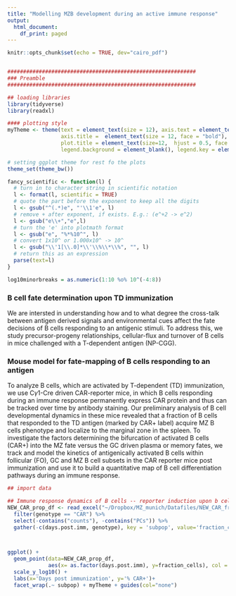 ```yaml
---
title: "Modelling MZB development during an active immune response"
output:
  html_document:
    df_print: paged
---
```


```r
knitr::opts_chunk$set(echo = TRUE, dev="cairo_pdf")


############################################################
### Preamble
############################################################

## loading libraries
library(tidyverse)
library(readxl)

#### plotting style
myTheme <- theme(text = element_text(size = 12), axis.text = element_text(size = 12),
                 axis.title =  element_text(size = 12, face = "bold"),
                 plot.title = element_text(size=12,  hjust = 0.5, face = "bold"),
                 legend.background = element_blank(), legend.key = element_blank())

# setting ggplot theme for rest fo the plots
theme_set(theme_bw())

fancy_scientific <- function(l) {
  # turn in to character string in scientific notation
  l <- format(l, scientific = TRUE)
  # quote the part before the exponent to keep all the digits
  l <- gsub("^(.*)e", "'\\1'e", l)
  # remove + after exponent, if exists. E.g.: (e^+2 -> e^2)
  l <- gsub("e\\+","e",l)  
  # turn the 'e' into plotmath format
  l <- gsub("e", "%*%10^", l)
  # convert 1x10^ or 1.000x10^ -> 10^
  l <- gsub("\\'1[\\.0]*\\'\\%\\*\\%", "", l)
  # return this as an expression
  parse(text=l)
}

log10minorbreaks = as.numeric(1:10 %o% 10^(-4:8))
```


### B cell fate determination upon TD immunization

We are intersted in understanding how and to what degree the cross-talk between antigen derived signals and environmental cues affect the fate decisions of B cells responding to an antigenic stimuli.
To address this, we study precursor-progeny relationships, cellular-flux and turnover of B cells in mice challenged with a T-dependent antigen (NP-CGG).

### Mouse model for fate-mapping of B cells responding to an antigen
To analyze B cells, which are activated by T-dependent (TD) immunization, we use C$\gamma1$-Cre driven CAR-reporter mice, in which B cells responding during an immune response permanently express CAR protein and thus can be tracked over time by antibody staining. 
Our preliminary analysis of B cell developmental dynamics in these mice revealed that a fraction of B cells that responded to the TD antigen (marked by CAR+ label) acquire MZ B cells phenotype and localize to the marginal zone in the spleen.
To investigate the factors determining the bifurcation of activated B cells (CAR+) into the MZ fate versus the GC driven plasma or memory fates, we track and model the kinetics of antigenically activated B cells within follicular (FO), GC and MZ B cell subsets in the CAR reporter mice post immunization and use it to build a quantitative map of B cell differentiation pathways during an immune response.


```r

## import data

## Immune response dynamics of B cells -- reporter induction upon b cell activation
NEW_CAR_prop_df <- read_excel("~/Dropbox/MZ_munich/Datafiles/NEW_CAR_fractions_TD_response.xlsx", sheet =1) %>%
  filter(genotype == "CAR") %>%
  select(-contains("counts"), -contains("PCs")) %>%
  gather(-c(days.post.imm, genotype), key = 'subpop', value='fraction_cells')



ggplot() +
  geom_point(data=NEW_CAR_prop_df, 
             aes(x= as.factor(days.post.imm), y=fraction_cells), col = 4) +
  scale_y_log10() + 
  labs(x='Days post immunization', y='% CAR+')+
  facet_wrap(.~ subpop) + myTheme + guides(col="none")
```
